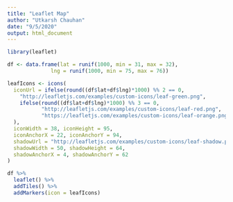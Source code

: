 ```yaml
---
title: "Leaflet Map"
author: "Utkarsh Chauhan"
date: "9/5/2020"
output: html_document
---
```

```r
library(leaflet)

df <- data.frame(lat = runif(1000, min = 31, max = 32),
              lng = runif(1000, min = 75, max = 76))

leafIcons <- icons(
  iconUrl = ifelse(round((df$lat+df$lng)*1000) %% 2 == 0,
    "http://leafletjs.com/examples/custom-icons/leaf-green.png",
    ifelse(round((df$lat+df$lng)*1000) %% 3 == 0,
           "http://leafletjs.com/examples/custom-icons/leaf-red.png",
           "https://leafletjs.com/examples/custom-icons/leaf-orange.png")
  ),
  iconWidth = 38, iconHeight = 95,
  iconAnchorX = 22, iconAnchorY = 94,
  shadowUrl = "http://leafletjs.com/examples/custom-icons/leaf-shadow.png",
  shadowWidth = 50, shadowHeight = 64,
  shadowAnchorX = 4, shadowAnchorY = 62
)

df %>% 
  leaflet() %>%
  addTiles() %>%
  addMarkers(icon = leafIcons)
```

